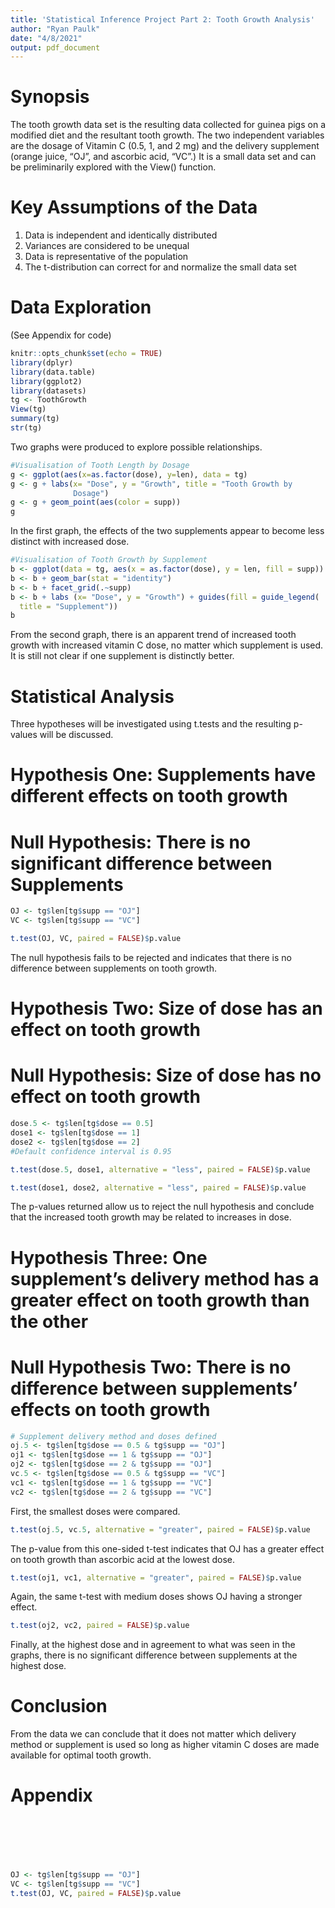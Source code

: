 ```yaml
---
title: 'Statistical Inference Project Part 2: Tooth Growth Analysis'
author: "Ryan Paulk"
date: "4/8/2021"
output: pdf_document
---
```

# Synopsis

The tooth growth data set is the resulting data collected for guinea pigs on a
modified diet and the resultant tooth growth. The two independent variables are the
dosage of Vitamin C (0.5, 1, and 2 mg) and the delivery supplement (orange juice,
"OJ", and ascorbic acid, "VC".) It is a small data set and can be preliminarily
explored with the View() function.

# Key Assumptions of the Data
1. Data is independent and identically distributed
2. Variances are considered to be unequal
3. Data is representative of the population
4. The t-distribution can correct for and normalize the small data set

# Data Exploration
(See Appendix for code)
```r
knitr::opts_chunk$set(echo = TRUE)
library(dplyr)
library(data.table)
library(ggplot2)
library(datasets)
tg <- ToothGrowth
View(tg)
summary(tg)
str(tg)
```
Two graphs were produced to explore possible relationships.

```r
#Visualisation of Tooth Length by Dosage
g <- ggplot(aes(x=as.factor(dose), y=len), data = tg)
g <- g + labs(x= "Dose", y = "Growth", title = "Tooth Growth by
              Dosage")
g <- g + geom_point(aes(color = supp))
g
```

In the first graph, the effects of the two supplements appear to become less 
distinct with increased dose.

```r
#Visualisation of Tooth Growth by Supplement
b <- ggplot(data = tg, aes(x = as.factor(dose), y = len, fill = supp))
b <- b + geom_bar(stat = "identity")
b <- b + facet_grid(.~supp)
b <- b + labs (x= "Dose", y = "Growth") + guides(fill = guide_legend(
  title = "Supplement"))
b
```

From the second graph, there is an apparent trend of increased tooth growth
with increased vitamin C dose, no matter which supplement is used.
It is still not clear if one supplement is distinctly better.

# Statistical Analysis

Three hypotheses will be investigated using t.tests and the resulting p-values
will be discussed.

# Hypothesis One: Supplements have different effects on tooth growth
# Null Hypothesis: There is no significant difference between Supplements

```r
OJ <- tg$len[tg$supp == "OJ"]
VC <- tg$len[tg$supp == "VC"]
```
```r
t.test(OJ, VC, paired = FALSE)$p.value

```
The null hypothesis fails to be rejected and indicates that there is no 
difference between supplements on tooth growth.

# Hypothesis Two: Size of dose has an effect on tooth growth
# Null Hypothesis: Size of dose has no effect on tooth growth
```r
dose.5 <- tg$len[tg$dose == 0.5]
dose1 <- tg$len[tg$dose == 1]
dose2 <- tg$len[tg$dose == 2]
#Default confidence interval is 0.95
```
```r
t.test(dose.5, dose1, alternative = "less", paired = FALSE)$p.value
```
```r
t.test(dose1, dose2, alternative = "less", paired = FALSE)$p.value
```
The p-values returned allow us to reject the null hypothesis and conclude that 
the increased tooth growth may be related to increases in dose.


# Hypothesis Three: One supplement's delivery method has a greater effect on tooth growth than the other
# Null Hypothesis Two: There is no difference between supplements' effects on tooth growth

```r
# Supplement delivery method and doses defined
oj.5 <- tg$len[tg$dose == 0.5 & tg$supp == "OJ"]
oj1 <- tg$len[tg$dose == 1 & tg$supp == "OJ"]
oj2 <- tg$len[tg$dose == 2 & tg$supp == "OJ"]
vc.5 <- tg$len[tg$dose == 0.5 & tg$supp == "VC"]
vc1 <- tg$len[tg$dose == 1 & tg$supp == "VC"]
vc2 <- tg$len[tg$dose == 2 & tg$supp == "VC"]
```
First, the smallest doses were compared.
```r
t.test(oj.5, vc.5, alternative = "greater", paired = FALSE)$p.value
```
The p-value from this one-sided t-test indicates that OJ has a greater effect
on tooth growth than ascorbic acid at the lowest dose.

```r
t.test(oj1, vc1, alternative = "greater", paired = FALSE)$p.value
```
Again, the same t-test with medium doses shows OJ having a stronger effect.

```r
t.test(oj2, vc2, paired = FALSE)$p.value
```
Finally, at the highest dose and in agreement to what was seen in the graphs,
there is no significant difference between supplements at the highest dose.

# Conclusion

From the data we can conclude that it does not matter which delivery method or 
supplement is used so long as higher vitamin C doses are  made available for 
optimal tooth growth.

\pagebreak

# Appendix
```r
```
```r
```
```r
```
```r
```
```r
```
```r
```


```r
OJ <- tg$len[tg$supp == "OJ"]
VC <- tg$len[tg$supp == "VC"]
t.test(OJ, VC, paired = FALSE)$p.value

```